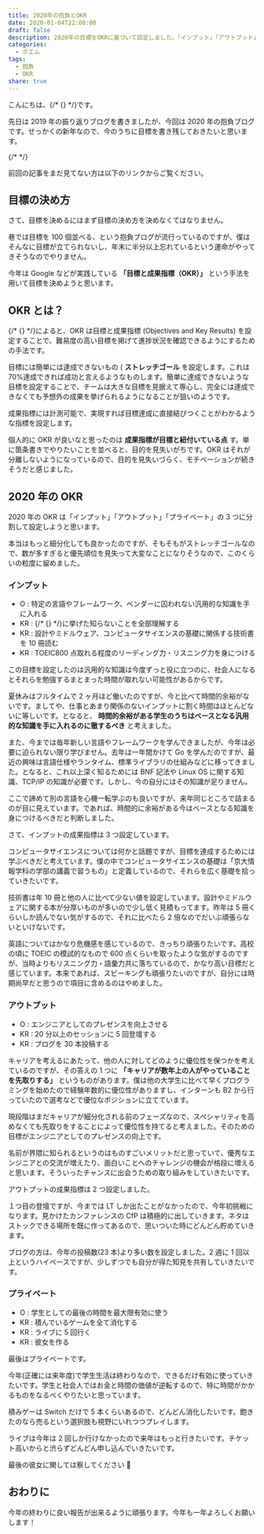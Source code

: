 ```yaml
---
title: 2020年の抱負とOKR
date: 2020-01-04T22:00:00
draft: false
description: 2020年の目標をOKRに基づいて設定しました。「インプット」「アウトプット」「プライベート」の3つに分割してOKRをそれぞれ設定したので目標を達成するために頑張ります。
categories:
  - ポエム
tags:
  - 抱負
  - OKR
share: true
---
```



こんにちは、{/* {<link href="https://twitter.com/p1ass" text="@p1ass" >} */}です。

先日は 2019 年の振り返りブログを書きましたが、今回は 2020 年の抱負ブログです。せっかくの新年なので、今のうちに目標を書き残しておきたいと思います。

{/* <!--more--> */}

前回の記事をまだ見てない方は以下のリンクからご覧ください。

<ExLinkCard url="https://blog.p1ass.com/posts/review-of-2019/" />

## 目標の決め方

さて、目標を決めるにはまず目標の決め方を決めなくてはなりません。

巷では目標を 100 個並べる、という抱負ブログが流行っているのですが、僕はそんなに目標が立てられないし、年末に半分以上忘れているという運命がやってきそうなのでやりません。

今年は Google などが実践している **「目標と成果指標（OKR）」** という手法を用いて目標を決めようと思います。

## OKR とは？

{/* {<link href="https://rework.withgoogle.com/jp/guides/set-goals-with-okrs/steps/introduction/" text="Google re:Workのサイト" >} */}によると、OKR は目標と成果指標 (Objectives and Key Results) を設定することで、難易度の高い目標を掲げて進捗状況を確認できるようにするための手法です。

目標には簡単には達成できないもの ( **ストレッチゴール** を設定します。これは 70%達成できれば成功と言えるようなものします。簡単に達成できないような目標を設定することで、チームは大きな目標を見据えて専心し、完全には達成できなくても予想外の成果を挙げられるようになることが狙いのようです。

成果指標には計測可能で、実現すれば目標達成に直接結びつくことがわかるような指標を設定します。

個人的に OKR が良いなと思ったのは **成果指標が目標と紐付いている点** す。単に箇条書きでやりたいことを並べると、目的を見失いがちです。OKR はそれが分離しないようになっているので、目的を見失いづらく、モチベーションが続きそうだと感じました。

## 2020 年の OKR

2020 年の OKR は「インプット」「アウトプット」「プライベート」の 3 つに分割して設定しようと思います。

本当はもっと細分化しても良かったのですが、そもそもがストレッチゴールなので、数が多すぎると優先順位を見失って大変なことになりそうなので、このくらいの粒度に留めました。

### インプット

- O : 特定の言語やフレームワーク、ベンダーに囚われない汎用的な知識を手に入れる
- KR : {/* {<link href="https://blog.p1ass.com/posts/i-do-not-understand-cs/" text="僕がコンピュータサイエンスに関して知らないこと" >} */}に挙げた知らないことを全部理解する
- KR : 設計やミドルウェア、コンピュータサイエンスの基礎に関係する技術書を 10 冊読む
- KR : TOEIC800 点取れる程度のリーディング力・リスニング力を身につける

この目標を設定したのは汎用的な知識は今度ずっと役に立つのに、社会人になるとそれらを勉強するまとまった時間が取れない可能性があるからです。

夏休みはフルタイムで 2 ヶ月ほど働いたのですが、今と比べて時間的余裕がないです。ましてや、仕事とあまり関係のないインプットに割く時間はほとんどないに等しいです。となると、 **時間的余裕がある学生のうちはベースとなる汎用的な知識を手に入れるのに徹するべき** と考えました。

また、今までは毎年新しい言語やフレームワークを学んできましたが、今年は必要に迫られない限り学びません。去年は一年間かけて Go を学んだのですが、最近の興味は言語仕様やランタイム、標準ライブラリの仕組みなどに移ってきました。となると、これ以上深く知るためには BNF 記法や Linux OS に関する知識、TCP/IP の知識が必要です。しかし、今の自分にはその知識が足りません。

ここで諦めて別の言語を心機一転学ぶのも良いですが、来年同じところで詰まるのが目に見えています。であれば、時間的に余裕がある今はベースとなる知識を身につけるべきだと判断しました。

さて、インプットの成果指標は 3 つ設定しています。

コンピュータサイエンスについては何かと話題ですが、目標を達成するためには学ぶべきだと考えています。僕の中でコンピュータサイエンスの基礎は「京大情報学科の学部の講義で習うもの」と定義しているので、それらを広く基礎を拾っていきたいです。

技術書は年 10 冊と他の人に比べて少ない値を設定しています。設計やミドルウェアに関する本が分厚いものが多いので少し低く見積もってます。昨年は 5 冊くらいしか読んでない気がするので、それに比べたら 2 倍なのでだいぶ頑張らないといけないです。

英語についてはかなり危機感を感じているので、きっちり頑張りたいです。高校の頃に TOEIC の模試的なもので 600 点くらいを取ったような気がするのですが、当時よりもリスニング力・語彙力共に落ちているので、かなり高い目標だと感じています。本来であれば、スピーキングも頑張りたいのですが、自分には時期尚早だと思うので項目に含めるのはやめました。

### アウトプット

- O : エンジニアとしてのプレゼンスを向上させる
- KR : 20 分以上のセッションに 5 回登壇する
- KR : ブログを 30 本投稿する

キャリアを考えるにあたって、他の人に対してどのように優位性を保つかを考えているのですが、その答えの 1 つに **「キャリアが数年上の人がやっていることを先取りする」** というものがあります。僕は他の大学生に比べて早くプログラミングを始めたので経験年数的に優位性がありますし、インターンも B2 から行っていたので選考などで優位なポジションに立てています。

現段階はまだキャリアが細分化される前のフェーズなので、スペシャリティを高めなくても先取りをすることによって優位性を持てると考えました。そのための目標がエンジニアとしてのプレゼンスの向上です。

名前が界隈に知られるというのはものすごいメリットだと思っていて、優秀なエンジニアとの交流が増えたり、面白いことへのチャレンジの機会が格段に増えると思います。そういったチャンスに出会うための取り組みをしていきたいです。

アウトプットの成果指標は 2 つ設定しました。

１つ目の登壇ですが、今までは LT しか出たことがなかったので、今年初挑戦になります。見かけたカンファレンスの CfP は積極的に出していきます。ネタはストックできる場所を既に作ってあるので、思いついた時にどんどん貯めていきます。

ブログの方は、今年の投稿数(23 本)より多い数を設定しました。2 週に 1 回以上というハイペースですが、少しずつでも自分が得た知見を共有していきたいです。

### プライベート

- O : 学生としての最後の時間を最大限有効に使う
- KR : 積んでいるゲームを全て消化する
- KR : ライブに 5 回行く
- KR : 彼女を作る

最後はプライベートです。

今年(正確には来年度)で学生生活は終わりなので、できるだけ有効に使っていきたいです。学生と社会人ではお金と時間の価値が逆転するので、特に時間がかかるものをなるべくやりたいと思っています。

積みゲーは Switch だけで 5 本くらいあるので、どんどん消化したいです。飽きたのなら売るという選択肢も視野にいれつつプレイします。

ライブは今年は 2 回しか行けなかったので来年はもっと行きたいです。チケット高いからと渋らずどんどん申し込んでいきたいです。

最後の彼女に関しては察してください 🙇

## おわりに

今年の終わりに良い報告が出来るように頑張ります。今年も一年よろしくお願いします！
